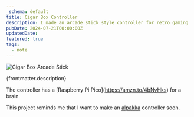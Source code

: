 ```yaml
---
_schema: default
title: Cigar Box Controller
description: I made an arcade stick style controller for retro gaming
pubDate: 2024-07-21T00:00:00Z
updatedDate:
featured: true
tags:
  - note
---
```

![Cigar Box Arcade Stick](./cigar-box-arcade-stick-controller.jpg)

\{frontmatter.description\}

The controller has a \[Raspberry Pi Pico\](https://amzn.to/4bNyHks) for a brain.

This project reminds me that I want to make an [alpakka](https://inputlabs.io/alpakka) controller soon.